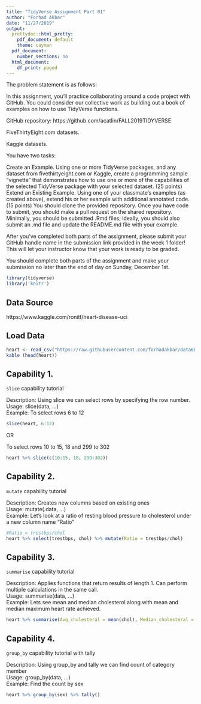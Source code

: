 ```yaml
---
title: "TidyVerse Assignment Part 01"
author: "Forhad Akbar"
date: "11/27/2019"
output:
  prettydoc::html_pretty:
    pdf_document: default
    theme: cayman
  pdf_document:
    number_sections: no
  html_document:
    df_print: paged
---
```


The problem statement is as follows:

In this assignment, you’ll practice collaborating around a code project with GitHub.  You could consider our collective work as building out a book of examples on how to use TidyVerse functions.

GitHub repository:  https://github.com/acatlin/FALL2019TIDYVERSE 

FiveThirtyEight.com datasets.

Kaggle datasets. 

You have two tasks:

Create an Example.  Using one or more TidyVerse packages, and any dataset from fivethirtyeight.com or Kaggle, create a programming sample “vignette” that demonstrates how to use one or more of the capabilities of the selected TidyVerse package with your selected dataset. (25 points)
Extend an Existing Example.  Using one of your classmate’s examples (as created above), extend his or her example with additional annotated code. (15 points)
You should clone the provided repository.  Once you have code to submit, you should make a pull request on the shared repository.  Minimally, you should be submitted .Rmd files; ideally, you should also submit an .md file and update the README.md file with your example.

After you’ve completed both parts of the assignment, please submit your GitHub handle name in the submission link provided in the week 1 folder!  This will let your instructor know that your work is ready to be graded.

You should complete both parts of the assignment and make your submission no later than the end of day on Sunday, December 1st.

```r
library(tidyverse)
library('knitr')
```

## Data Source

https://www.kaggle.com/ronitf/heart-disease-uci

## Load Data

```r
heart <- read_csv("https://raw.githubusercontent.com/forhadakbar/data607fall2019/master/Week%2014/heart.csv")
kable (head(heart))
```

## Capability 1.

`slice` capability tutorial

Description: Using slice we can select rows by specifying the row number.  
Usage: slice(data, …)  
Example: To select rows 6 to 12


```r
slice(heart, 6:12)
```

OR

To select rows 10 to 15, 18 and 299 to 302

```r
heart %>% slice(c(10:15, 18, 299:302))
```

## Capability 2.

`mutate` capability tutorial

Description: Creates new columns based on existing ones  
Usage: mutate(.data, …)  
Example: Let’s look at a ratio of resting blood pressure to cholesterol under a new column name “Ratio”

```r
#Ratio = trestbps/chol
heart %>% select(trestbps, chol) %>% mutate(Ratio = trestbps/chol)
```

## Capability 3.

`summarise` capability tutorial

Description: Applies functions that return results of length 1. Can perform multiple calculations in the same call.  
Usage: summarise(data, …)  
Example: Lets see mean and median cholesterol along with mean and median maximum heart rate achieved.

```r
heart %>% summarise(Avg_cholesteral = mean(chol), Median_cholesteral = median(chol), Avg_heartrate = mean(thalach), Median_heartrate = median(thalach))
```

## Capability 4.

`group_by` capability tutorial with tally

Description: Using group_by and tally we can find count of category member  
Usage: group_by(data, …)  
Example: Find the count by sex

```r
heart %>% group_by(sex) %>% tally()
```
